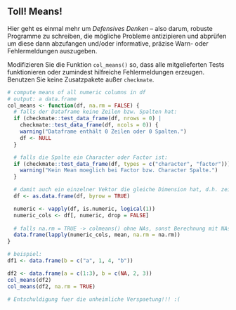 ## Toll! Means!

Hier geht es einmal mehr um *Defensives Denken* -- also darum, robuste Programme zu schreiben, die mögliche Probleme antizipieren und abprüfen um diese dann abzufangen und/oder
informative, präzise Warn- oder Fehlermeldungen auszugeben.

Modifizieren Sie die Funktion `col_means()` so, dass alle mitgelieferten Tests
funktionieren oder zumindest hilfreiche Fehlermeldungen erzeugen. Benutzen Sie keine Zusatzpakete außer `checkmate`.

```r
# compute means of all numeric columns in df
# output: a data.frame
col_means <- function(df, na.rm = FALSE) {
  # falls der Dataframe keine Zeilen bzw. Spalten hat:
  if (checkmate::test_data_frame(df, nrows = 0) |
    checkmate::test_data_frame(df, ncols = 0)) {
    warning("Dataframe enthält 0 Zeilen oder 0 Spalten.")
    df <- NULL
  }

  # falls die Spalte ein Character oder Factor ist:
  if (checkmate::test_data_frame(df, types = c("character", "factor"))) {
    warning("Kein Mean moeglich bei Factor bzw. Character Spalte.")
  }

  # damit auch ein einzelner Vektor die gleiche Dimension hat, d.h. zeilenweise in der erzeugten df anordnen:
  df <- as.data.frame(df, byrow = TRUE)

  numeric <- vapply(df, is.numeric, logical(1))
  numeric_cols <- df[, numeric, drop = FALSE]
  
  # falls na.rm = TRUE -> colmeans() ohne NAs, sonst Berechnung mit NAs:
  data.frame(lapply(numeric_cols, mean, na.rm = na.rm))
}

# beispiel:
df1 <- data.frame(b = c("a", 1, 4, "b"))

df2 <- data.frame(a = c(1:3), b = c(NA, 2, 3))
col_means(df2)
col_means(df2, na.rm = TRUE)

# Entschuldigung fuer die unheimliche Verspaetung!!! :(
```
